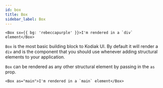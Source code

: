 ```yaml
---
id: box
title: Box
sidebar_label: Box
---
```


```tsx
<Box sx={{ bg: 'rebeccapurple' }}>I'm rendered in a `div` element</Box>
```

`Box` is the most basic building block to Kodiak UI. By default it will render a `div` and is the component that you should use whenever adding structural elements to your application.

`Box` can be rendered as any other structural element by passing in the `as` prop.

```tsx
<Box as="main">I'm rendered in a `main` element</Box>
```
